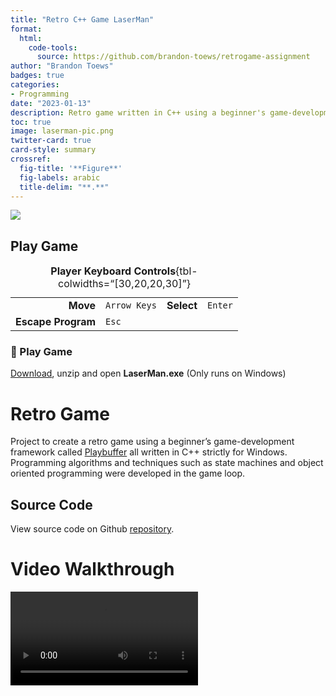 ```yaml
---
title: "Retro C++ Game LaserMan"
format:
  html:
    code-tools:
      source: https://github.com/brandon-toews/retrogame-assignment
author: "Brandon Toews"
badges: true
categories:
- Programming
date: "2023-01-13"
description: Retro game written in C++ using a beginner's game-development framework called Playbuffer
toc: true
image: laserman-pic.png
twitter-card: true
card-style: summary
crossref:
  fig-title: '**Figure**'
  fig-labels: arabic
  title-delim: "**.**"
---
```


![](laserman-play.png)

::: {.callout-tip collapse="true"}
## Play Game

|                    |              |            |         |
|-------------------:|--------------|-----------:|---------|
|           **Move** | `Arrow Keys` | **Select** | `Enter` |
| **Escape Program** | `Esc`        |            |         |

: **Player Keyboard Controls**{tbl-colwidths="\[30,20,20,30\]"}

### 🚀 Play Game {.unnumbered}

[Download](LaserMan.zip), unzip and open **LaserMan.exe** (Only runs on Windows)
:::

# Retro Game

Project to create a retro game using a beginner's game-development framework called [Playbuffer](https://github.com/sumo-digital-academy/playbuffer) all written in C++ strictly for Windows. Programming algorithms and techniques such as state machines and object oriented programming were developed in the game loop.

::: callout-note
## Source Code

View source code on Github [repository](https://github.com/brandon-toews/retrogame-assignment).
:::

# Video Walkthrough

![](LaserMan_Walkthrough.mp4){#video-walkthrough}
